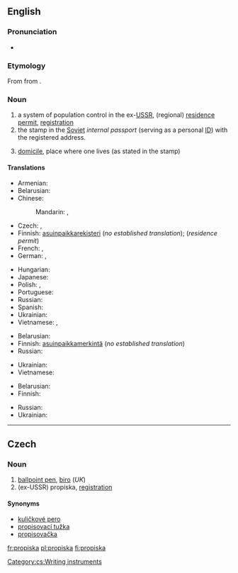 ==English==
{{wikipedia}}
{{wikipedia|Passport system in the Soviet Union}}

===Pronunciation===
* {{IPA|/prəˈpɪskə/}}

===Etymology===
From {{etyl|ru}} {{term|прописка||tr=propíska|lang=ru|sc=Cyrl}} from {{term|прописывать||tr=propísyvat'|write into|lang=ru|sc=Cyrl}}.

===Noun===
{{en-noun|-}}

# a system of population control in the ex-[[USSR]], (regional) [[residence permit]], [[registration]]
# the stamp in the [[Soviet]] ''internal passport'' (serving as a personal [[ID]]) with the registered address.
# {{by extension}} [[domicile]], place where one lives (as stated in the stamp)

====Translations====
{{trans-top|system of mandatory registration in ex-USSR}}
* Armenian: {{t-|hy|գրանցում|tr=granc’um}}
* Belarusian: {{t|be|прапіска|f|tr=prapíska|xs=Belarusian}}
* Chinese:
*: Mandarin: {{t|cmn|居民許可證|sc=Hani}}, {{t|cmn|居民许可证|tr=jūmín xǔkě zhèng|sc=Hani}}
* Czech: {{t-|cs|registrace|f}}, {{t-|cs|propiska|f}}
* Finnish: [[asuinpaikka]][[rekisteri]] (''no established translation''); {{t-|fi|oleskelulupa}} (''residence permit'')
* French: {{t-|fr|propiska|f}}, {{t+|fr|enregistrement|m}}
* German: {{t|de|Propiska|f}}, {{t+|de|Anmeldung}}
{{trans-mid}}
* Hungarian: {{t|hu|propiszka}}
* Japanese: {{t|ja|プロピスカ|tr=puropisuka}}
* Polish: {{t|pl|zameldowanie|n}}, {{t+|pl|propiska|f}}
* Portuguese: {{t-|pt|propiska|f}}
* Russian: {{t+|ru|прописка|f|tr=propíska}}
* Spanish: {{t-|es|propiska|f}}
* Ukrainian: {{t-|uk|прописка|f|tr=propýska|xs=Ukrainian}}
* Vietnamese: {{t|vi|đăng ký|xs=Vietnamese}}, {{t|vi|đăng ký cư trú|xs=Vietnamese}}
{{trans-bottom}}

{{trans-top|stamp}}
* Belarusian: {{t|be|прапіска|f|tr=prapíska|xs=Belarusian}}
* Finnish: [[asuinpaikka]][[merkintä]] (''no established translation'')
* Russian: {{t+|ru|прописка|f|tr=propíska}}
{{trans-mid}}
* Ukrainian: {{t-|uk|прописка|f|tr=propýska|xs=Ukrainian}}
* Vietnamese: {{t|vi|dấu đăng kí|xs=Vietnamese}}
{{trans-bottom}}

{{trans-top|domicile}}
* Belarusian: {{t|be|прапіска|f|tr=prapíska|xs=Belarusian}}
* Finnish: {{t-|fi|asuinpaikka}}
{{trans-mid}}
* Russian: {{t+|ru|прописка|f|tr=propíska}}
* Ukrainian: {{t-|uk|прописка|f|tr=propýska|xs=Ukrainian}}
{{trans-bottom}}

----

==Czech==

===Noun===
{{cs-noun|g=f}}

# [[ballpoint pen]], [[biro]] (''UK'')
# (ex-USSR) propiska, [[registration]]

====Synonyms====
* [[kuličkové pero]] {{n}}
* [[propisovací tužka]] {{f}} {{qualifier|rare}}
* [[propisovačka]] {{f}} {{qualifier|rare}}

[[Category:cs:Writing instruments]]

[[fr:propiska]]
[[pl:propiska]]
[[fi:propiska]]